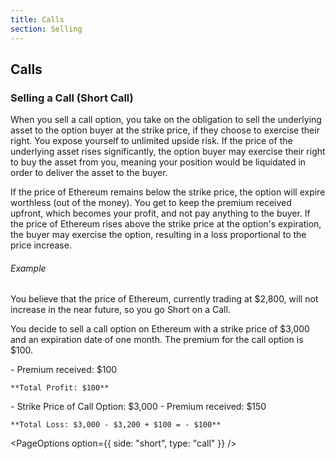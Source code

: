```yaml
---
title: Calls
section: Selling
---
```


## Calls

### Selling a Call (Short Call)

When you sell a call option, you take on the obligation to sell the underlying asset to the option buyer at the strike price, if they choose to exercise their right. You expose yourself to unlimited upside risk. If the price of the underlying asset rises significantly, the option buyer may exercise their right to buy the asset from you, meaning your position would be liquidated in order to deliver the asset to the buyer.

<ConceptsBoxWrapper>
  <ConceptsBox title="Profit" color="green">
    If the price of Ethereum remains below the strike price, the option will
    expire worthless (out of the money). You get to keep the premium received
    upfront, which becomes your profit, and not pay anything to the buyer.
  </ConceptsBox>
  <ConceptsBox title="Loss" color="red">
    If the price of Ethereum rises above the strike price at the option's
    expiration, the buyer may exercise the option, resulting in a loss
    proportional to the price increase.
  </ConceptsBox>
</ConceptsBoxWrapper>

###### Example

You believe that the price of Ethereum, currently trading at $2,800, will not increase in the near future, so you go Short on a Call.

You decide to sell a call option on Ethereum with a strike price of $3,000 and an expiration date of one month. The premium for the call option is $100.

<ConceptsExampleWrapper>
  <ConceptsExample
    type="In-the-money"
    header="Price of Ethereum stays at $2,800"
  >
    - Premium received: $100
    
    **Total Profit: $100**
  </ConceptsExample>
  <ConceptsExample
    type="Out-of-the-money"
    header="Price of Ethereum goes to $3,200"
  >
    - Strike Price of Call Option: $3,000 
    - Premium received: $150

    **Total Loss: $3,000 - $3,200 + $100 = - $100**

  </ConceptsExample>
</ConceptsExampleWrapper>

<PageOptions option={{ side: "short", type: "call" }} />
